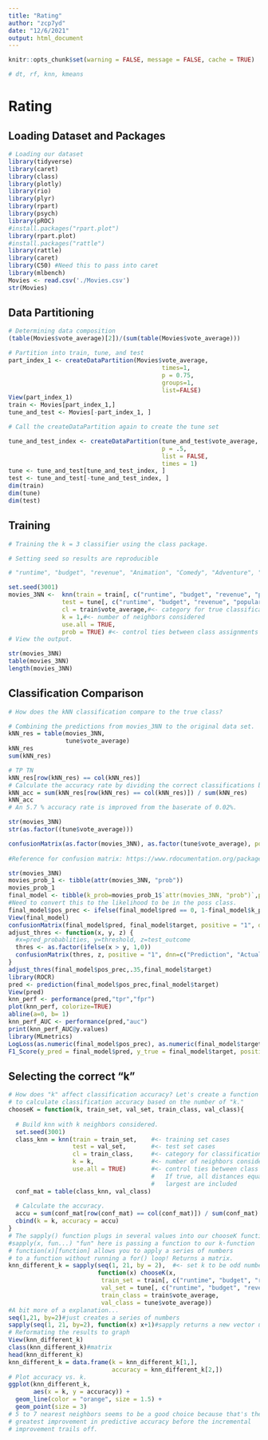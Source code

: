 ```yaml
---
title: "Rating"
author: "zcp7yd"
date: "12/6/2021"
output: html_document
---
```


```r
knitr::opts_chunk$set(warning = FALSE, message = FALSE, cache = TRUE)

# dt, rf, knn, kmeans
```

# Rating 

## Loading Dataset and Packages

```r
# Loading our dataset 
library(tidyverse)
library(caret)
library(class)
library(plotly)
library(rio)
library(plyr)
library(rpart)
library(psych)
library(pROC)
#install.packages("rpart.plot")
library(rpart.plot)
#install.packages("rattle")
library(rattle)
library(caret)
library(C50) #Need this to pass into caret 
library(mlbench)
Movies <- read.csv('./Movies.csv')
str(Movies)

```


## Data Partitioning                
```r
# Determining data composition
(table(Movies$vote_average)[2])/(sum(table(Movies$vote_average)))

# Partition into train, tune, and test
part_index_1 <- createDataPartition(Movies$vote_average,
                                           times=1,
                                           p = 0.75,
                                           groups=1,
                                           list=FALSE)
View(part_index_1)
train <- Movies[part_index_1,]
tune_and_test <- Movies[-part_index_1, ]

# Call the createDataPartition again to create the tune set 

tune_and_test_index <- createDataPartition(tune_and_test$vote_average,
                                           p = .5,
                                           list = FALSE,
                                           times = 1)
tune <- tune_and_test[tune_and_test_index, ]
test <- tune_and_test[-tune_and_test_index, ]
dim(train)
dim(tune)
dim(test)
```


## Training
```r
# Training the k = 3 classifier using the class package. 

# Setting seed so results are reproducible

# "runtime", "budget", "revenue", "Animation", "Comedy", "Adventure", "Fantasy", "Drama", "Romance", "Action", "Crime", "Thriller", "History", "ScienceFiction", "Mystery", "Western", "Horror", "Documentary", "Music", "War"

set.seed(3001)
movies_3NN <-  knn(train = train[, c("runtime", "budget", "revenue", "popularity", "vote_count")],#<- training set cases
               test = tune[, c("runtime", "budget", "revenue", "popularity", "vote_count")],    #<- test set cases
               cl = train$vote_average,#<- category for true classification
               k = 1,#<- number of neighbors considered
               use.all = TRUE,
               prob = TRUE) #<- control ties between class assignments If true, all distances equal to the kth largest are included
# View the output.

str(movies_3NN)
table(movies_3NN)
length(movies_3NN)

```


## Classification Comparison
```r
# How does the kNN classification compare to the true class?

# Combining the predictions from movies_3NN to the original data set.
kNN_res = table(movies_3NN,
                tune$vote_average)
kNN_res
sum(kNN_res)  

# TP TN
kNN_res[row(kNN_res) == col(kNN_res)]
# Calculate the accuracy rate by dividing the correct classifications by the total number of classifications.
kNN_acc = sum(kNN_res[row(kNN_res) == col(kNN_res)]) / sum(kNN_res)
kNN_acc
# An 5.7 % accuracy rate is improved from the baserate of 0.02%.

str(movies_3NN)
str(as.factor((tune$vote_average)))

confusionMatrix(as.factor(movies_3NN), as.factor(tune$vote_average), positive = "1", dnn=c("Prediction", "Actual"), mode = "sens_spec")
      
#Reference for confusion matrix: https://www.rdocumentation.org/packages/caret/versions/6.0-86/topics/confusionMatrix 
```
```r
str(movies_3NN)
movies_prob_1 <- tibble(attr(movies_3NN, "prob"))
movies_prob_1
final_model <- tibble(k_prob=movies_prob_1$`attr(movies_3NN, "prob")`,pred=movies_3NN,target=tune$vote_average)
#Need to convert this to the likelihood to be in the poss class.
final_model$pos_prec <- ifelse(final_model$pred == 0, 1-final_model$k_prob, final_model$k_prob)
View(final_model)
confusionMatrix(final_model$pred, final_model$target, positive = "1", dnn=c("Prediction", "Actual"), mode = "sens_spec")
adjust_thres <- function(x, y, z) {
  #x=pred_probablities, y=threshold, z=test_outcome
  thres <- as.factor(ifelse(x > y, 1,0))
  confusionMatrix(thres, z, positive = "1", dnn=c("Prediction", "Actual"), mode = "everything")
}
adjust_thres(final_model$pos_prec,.35,final_model$target)
library(ROCR)
pred <- prediction(final_model$pos_prec,final_model$target)
View(pred)
knn_perf <- performance(pred,"tpr","fpr")
plot(knn_perf, colorize=TRUE)
abline(a=0, b= 1)
knn_perf_AUC <- performance(pred,"auc")
print(knn_perf_AUC@y.values)
library(MLmetrics)
LogLoss(as.numeric(final_model$pos_prec), as.numeric(final_model$target))
F1_Score(y_pred = final_model$pred, y_true = final_model$target, positive = "1")
```


## Selecting the correct "k"
```r
# How does "k" affect classification accuracy? Let's create a function
# to calculate classification accuracy based on the number of "k."
chooseK = function(k, train_set, val_set, train_class, val_class){
  
  # Build knn with k neighbors considered.
  set.seed(3001)
  class_knn = knn(train = train_set,    #<- training set cases
                  test = val_set,       #<- test set cases
                  cl = train_class,     #<- category for classification
                  k = k,                #<- number of neighbors considered
                  use.all = TRUE)       #<- control ties between class assignments
                                        #   If true, all distances equal to the kth 
                                        #   largest are included
  conf_mat = table(class_knn, val_class)
  
  # Calculate the accuracy.
  accu = sum(conf_mat[row(conf_mat) == col(conf_mat)]) / sum(conf_mat)                         
  cbind(k = k, accuracy = accu)
}
# The sapply() function plugs in several values into our chooseK function.
#sapply(x, fun...) "fun" here is passing a function to our k-function
# function(x)[function] allows you to apply a series of numbers
# to a function without running a for() loop! Returns a matrix.
knn_different_k = sapply(seq(1, 21, by = 2),  #<- set k to be odd number from 1 to 21
                         function(x) chooseK(x, 
                          train_set = train[, c("runtime", "budget", "revenue", "Animation", "Comedy", "Adventure", "Fantasy", "Drama", "Romance", "Action", "Crime", "Thriller", "History", "ScienceFiction", "Mystery", "Western", "Horror", "Documentary", "Music", "War")],
                          val_set = tune[, c("runtime", "budget", "revenue", "Animation", "Comedy", "Adventure", "Fantasy", "Drama", "Romance", "Action", "Crime", "Thriller", "History", "ScienceFiction", "Mystery", "Western", "Horror", "Documentary", "Music", "War")],
                          train_class = train$vote_average,
                          val_class = tune$vote_average))
#A bit more of a explanation...
seq(1,21, by=2)#just creates a series of numbers
sapply(seq(1, 21, by=2), function(x) x+1)#sapply returns a new vector using the series of numbers and some calculation that is repeated over the vector of numbers 
# Reformating the results to graph
View(knn_different_k)
class(knn_different_k)#matrix 
head(knn_different_k)
knn_different_k = data.frame(k = knn_different_k[1,],
                             accuracy = knn_different_k[2,])
# Plot accuracy vs. k.
ggplot(knn_different_k,
       aes(x = k, y = accuracy)) +
  geom_line(color = "orange", size = 1.5) +
  geom_point(size = 3)
# 5 to 7 nearest neighbors seems to be a good choice because that's the
# greatest improvement in predictive accuracy before the incremental 
# improvement trails off.
```


